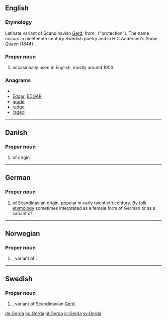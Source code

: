 ==English==

===Etymology===
Latinate variant of Scandinavian [[Gerd]], from {{etyl|non}} {{term|Gerðr|lang=non}}, {{term|garðr|lang=non}} ("protection"). The name occurs in nineteenth century Swedish poetry and in H.C.Andersen's ''Snow Queen'' (1844).

===Proper noun===
{{en-proper noun}}

# {{given name|female|from=Germanic}} occasionally used in English, mostly around 1900.

===Anagrams===
* {{alphagram|adegr}}
* [[Edgar#English|Edgar]], [[EDGAR#English|EDGAR]]
* [[grade#English|grade]]
* [[radge#English|radge]]
* [[raged#English|raged]]


----

==Danish==

===Proper noun===
{{infl|da|proper noun}}

# {{given name|female|lang=da}} of {{etyl|non|da}} origin.

----

==German==

===Proper noun===
{{infl|de|proper noun}}

# {{given name|female|lang=de}} of Scandinavian origin, popular in early twentieth century. By [[folk etymology]] sometimes interpreted as a female form of German {{term|Gerd|lang=de}} or as a variant of {{term|Gertrud|lang=de}}.

----

==Norwegian==

===Proper noun===
{{infl|no|proper noun}}

# {{given name|female|lang=no}}, variant of {{term|Gerd|lang=no}}.

----

==Swedish==

===Proper noun===
{{infl|sv|proper noun}}

# {{given name|female|lang=sv}}, variant of Scandinavian [[Gerd]].

[[de:Gerda]]
[[no:Gerda]]
[[pl:Gerda]]
[[sr:Gerda]]
[[sv:Gerda]]